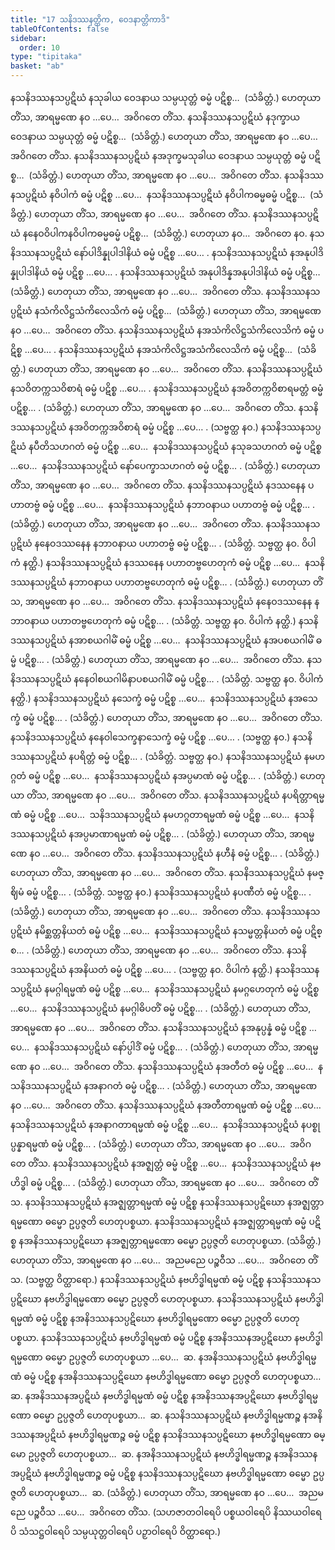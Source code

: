 ```yaml
---
title: "17 သနိဒဿနတ္တိက, ဝေဒနာတ္တိကာဒိ"
tableOfContents: false
sidebar:
  order: 10
type: "tipitaka"
basket: "ab"
---
```



<DynamicBreadcrumb />

<Division number="66">

<Paragraph number="146">
နသနိဒဿနသပ္ပဋိဃံ နသုခါယ ဝေဒနာယ သမ္ပယုတ္တံ ဓမ္မံ ပဋိစ္စ…  (သံခိတ္တံ.) ဟေတုယာ တိံသ, အာရမ္မဏေ နဝ …ပေ…  အဝိဂတေ တိံသ.
</Paragraph>

<Paragraph number="147">
နသနိဒဿနသပ္ပဋိဃံ နဒုက္ခာယ ဝေဒနာယ သမ္ပယုတ္တံ ဓမ္မံ ပဋိစ္စ…  (သံခိတ္တံ.) ဟေတုယာ တိံသ, အာရမ္မဏေ နဝ …ပေ…  အဝိဂတေ တိံသ.
</Paragraph>

<Paragraph number="148">
နသနိဒဿနသပ္ပဋိဃံ နအဒုက္ခမသုခါယ ဝေဒနာယ သမ္ပယုတ္တံ ဓမ္မံ ပဋိစ္စ…  (သံခိတ္တံ.) ဟေတုယာ တိံသ, အာရမ္မဏေ နဝ …ပေ…  အဝိဂတေ တိံသ.
</Paragraph>

</Division>
<Division number="67">

<Paragraph number="149">
နသနိဒဿနသပ္ပဋိဃံ နဝိပါကံ ဓမ္မံ ပဋိစ္စ …ပေ…  နသနိဒဿနသပ္ပဋိဃံ နဝိပါကဓမ္မဓမ္မံ ပဋိစ္စ…  (သံခိတ္တံ.) ဟေတုယာ တိံသ, အာရမ္မဏေ နဝ …ပေ…  အဝိဂတေ တိံသ.
</Paragraph>

<Paragraph number="150">
နသနိဒဿနသပ္ပဋိဃံ နနေဝဝိပါကနဝိပါကဓမ္မဓမ္မံ ပဋိစ္စ…  (သံခိတ္တံ.) ဟေတုယာ နဝ…  အဝိဂတေ နဝ.
</Paragraph>

</Division>
<Division number="68">

<Paragraph number="151">
နသနိဒဿနသပ္ပဋိဃံ နော်ပါဒိန္နုပါဒါနိယံ ဓမ္မံ ပဋိစ္စ …ပေ… .
</Paragraph>

<Paragraph number="152">
နသနိဒဿနသပ္ပဋိဃံ နအနုပါဒိန္နုပါဒါနိယံ ဓမ္မံ ပဋိစ္စ …ပေ… .
</Paragraph>

<Paragraph number="153">
နသနိဒဿနသပ္ပဋိဃံ အနုပါဒိန္နအနုပါဒါနိယံ ဓမ္မံ ပဋိစ္စ…  (သံခိတ္တံ.)
</Paragraph>

<Paragraph number="154">
ဟေတုယာ တိံသ, အာရမ္မဏေ နဝ …ပေ…  အဝိဂတေ တိံသ.
</Paragraph>

</Division>
<Division number="69">

<Paragraph number="155">
နသနိဒဿနသပ္ပဋိဃံ နသံကိလိဋ္ဌသံကိလေသိကံ ဓမ္မံ ပဋိစ္စ…  (သံခိတ္တံ.) ဟေတုယာ တိံသ, အာရမ္မဏေ နဝ …ပေ…  အဝိဂတေ တိံသ.
</Paragraph>

<Paragraph number="156">
နသနိဒဿနသပ္ပဋိဃံ နအသံကိလိဋ္ဌသံကိလေသိကံ ဓမ္မံ ပဋိစ္စ …ပေ… .
</Paragraph>

<Paragraph number="157">
နသနိဒဿနသပ္ပဋိဃံ နအသံကိလိဋ္ဌအသံကိလေသိကံ ဓမ္မံ ပဋိစ္စ…  (သံခိတ္တံ.) ဟေတုယာ တိံသ, အာရမ္မဏေ နဝ …ပေ…  အဝိဂတေ တိံသ.
</Paragraph>

</Division>
<Division number="70">

<Paragraph number="158">
နသနိဒဿနသပ္ပဋိဃံ နသဝိတက္ကသဝိစာရံ ဓမ္မံ ပဋိစ္စ …ပေ… .
</Paragraph>

<Paragraph number="159">
နသနိဒဿနသပ္ပဋိဃံ နအဝိတက္ကဝိစာရမတ္တံ ဓမ္မံ ပဋိစ္စ… . (သံခိတ္တံ.) ဟေတုယာ တိံသ, အာရမ္မဏေ နဝ …ပေ…  အဝိဂတေ တိံသ.
</Paragraph>

<Paragraph number="160">
နသနိဒဿနသပ္ပဋိဃံ နအဝိတက္ကအဝိစာရံ ဓမ္မံ ပဋိစ္စ …ပေ… . (သဗ္ဗတ္ထ နဝ.)
</Paragraph>

</Division>
<Division number="71">

<Paragraph number="161">
နသနိဒဿနသပ္ပဋိဃံ နပီတိသဟဂတံ ဓမ္မံ ပဋိစ္စ …ပေ…  နသနိဒဿနသပ္ပဋိဃံ နသုခသဟဂတံ ဓမ္မံ ပဋိစ္စ …ပေ…  နသနိဒဿနသပ္ပဋိဃံ နော်ပေက္ခာသဟဂတံ ဓမ္မံ ပဋိစ္စ… . (သံခိတ္တံ.) ဟေတုယာ တိံသ, အာရမ္မဏေ နဝ …ပေ…  အဝိဂတေ တိံသ.
</Paragraph>

</Division>
<Division number="72">

<Paragraph number="162">
နသနိဒဿနသပ္ပဋိဃံ နဒဿနေန ပဟာတဗ္ဗံ ဓမ္မံ ပဋိစ္စ …ပေ…  နသနိဒဿနသပ္ပဋိဃံ နဘာဝနာယ ပဟာတဗ္ဗံ ဓမ္မံ ပဋိစ္စ… . (သံခိတ္တံ.) ဟေတုယာ တိံသ, အာရမ္မဏေ နဝ …ပေ…  အဝိဂတေ တိံသ.
</Paragraph>

<Paragraph number="163">
နသနိဒဿနသပ္ပဋိဃံ နနေဝဒဿနေန နဘာဝနာယ ပဟာတဗ္ဗံ ဓမ္မံ ပဋိစ္စ… . (သံခိတ္တံ. သဗ္ဗတ္ထ နဝ. ဝိပါကံ နတ္ထိ.)
</Paragraph>

</Division>
<Division number="73">

<Paragraph number="164">
နသနိဒဿနသပ္ပဋိဃံ နဒဿနေန ပဟာတဗ္ဗဟေတုကံ ဓမ္မံ ပဋိစ္စ …ပေ…  နသနိဒဿနသပ္ပဋိဃံ နဘာဝနာယ ပဟာတဗ္ဗဟေတုကံ ဓမ္မံ ပဋိစ္စ… . (သံခိတ္တံ.) ဟေတုယာ တိံသ, အာရမ္မဏေ နဝ …ပေ…  အဝိဂတေ တိံသ.
</Paragraph>

<Paragraph number="165">
နသနိဒဿနသပ္ပဋိဃံ နနေဝဒဿနေန နဘာဝနာယ ပဟာတဗ္ဗဟေတုကံ ဓမ္မံ ပဋိစ္စ… . (သံခိတ္တံ. သဗ္ဗတ္ထ နဝ. ဝိပါကံ နတ္ထိ.)
</Paragraph>

</Division>
<Division number="74">

<Paragraph number="166">
နသနိဒဿနသပ္ပဋိဃံ နအာစယဂါမိံ ဓမ္မံ ပဋိစ္စ …ပေ…  နသနိဒဿနသပ္ပဋိဃံ နအပစယဂါမိံ ဓမ္မံ ပဋိစ္စ… . (သံခိတ္တံ.) ဟေတုယာ တိံသ, အာရမ္မဏေ နဝ …ပေ…  အဝိဂတေ တိံသ.
</Paragraph>

<Paragraph number="167">
နသနိဒဿနသပ္ပဋိဃံ နနေဝါစယဂါမိနာပစယဂါမိံ ဓမ္မံ ပဋိစ္စ… . (သံခိတ္တံ. သဗ္ဗတ္ထ နဝ. ဝိပါကံ နတ္ထိ.)
</Paragraph>

</Division>
<Division number="75">

<Paragraph number="168">
နသနိဒဿနသပ္ပဋိဃံ နသေက္ခံ ဓမ္မံ ပဋိစ္စ …ပေ…  နသနိဒဿနသပ္ပဋိဃံ နအသေက္ခံ ဓမ္မံ ပဋိစ္စ… . (သံခိတ္တံ.) ဟေတုယာ တိံသ, အာရမ္မဏေ နဝ …ပေ…  အဝိဂတေ တိံသ.
</Paragraph>

<Paragraph number="169">
နသနိဒဿနသပ္ပဋိဃံ နနေဝါသေက္ခနာသေက္ခံ ဓမ္မံ ပဋိစ္စ …ပေ… . (သဗ္ဗတ္ထ နဝ.)
</Paragraph>

</Division>
<Division number="76">

<Paragraph number="170">
နသနိဒဿနသပ္ပဋိဃံ နပရိတ္တံ ဓမ္မံ ပဋိစ္စ… . (သံခိတ္တံ. သဗ္ဗတ္ထ နဝ.)
</Paragraph>

<Paragraph number="171">
နသနိဒဿနသပ္ပဋိဃံ နမဟဂ္ဂတံ ဓမ္မံ ပဋိစ္စ …ပေ…  နသနိဒဿနသပ္ပဋိဃံ နအပ္ပမာဏံ ဓမ္မံ ပဋိစ္စ… . (သံခိတ္တံ.) ဟေတုယာ တိံသ, အာရမ္မဏေ နဝ …ပေ…  အဝိဂတေ တိံသ.
</Paragraph>

</Division>
<Division number="77">

<Paragraph number="172">
နသနိဒဿနသပ္ပဋိဃံ နပရိတ္တာရမ္မဏံ ဓမ္မံ ပဋိစ္စ …ပေ…  သနိဒဿနသပ္ပဋိဃံ နမဟဂ္ဂတာရမ္မဏံ ဓမ္မံ ပဋိစ္စ …ပေ…  နသနိဒဿနသပ္ပဋိဃံ နအပ္ပမာဏာရမ္မဏံ ဓမ္မံ ပဋိစ္စ… . (သံခိတ္တံ.)
</Paragraph>

<Paragraph number="173">
ဟေတုယာ တိံသ, အာရမ္မဏေ နဝ …ပေ…  အဝိဂတေ တိံသ.
</Paragraph>

</Division>
<Division number="78">

<Paragraph number="174">
နသနိဒဿနသပ္ပဋိဃံ နဟီနံ ဓမ္မံ ပဋိစ္စ… . (သံခိတ္တံ.) ဟေတုယာ တိံသ, အာရမ္မဏေ နဝ …ပေ…  အဝိဂတေ တိံသ.
</Paragraph>

<Paragraph number="175">
နသနိဒဿနသပ္ပဋိဃံ နမဇ္ဈိမံ ဓမ္မံ ပဋိစ္စ… . (သံခိတ္တံ. သဗ္ဗတ္ထ နဝ.)
</Paragraph>

<Paragraph number="176">
နသနိဒဿနသပ္ပဋိဃံ နပဏီတံ ဓမ္မံ ပဋိစ္စ… . (သံခိတ္တံ.) ဟေတုယာ တိံသ, အာရမ္မဏေ နဝ …ပေ…  အဝိဂတေ တိံသ.
</Paragraph>

</Division>
<Division number="79">

<Paragraph number="177">
နသနိဒဿနသပ္ပဋိဃံ နမိစ္ဆတ္တနိယတံ ဓမ္မံ ပဋိစ္စ …ပေ…  နသနိဒဿနသပ္ပဋိဃံ နသမ္မတ္တနိယတံ ဓမ္မံ ပဋိစ္စ… . (သံခိတ္တံ.) ဟေတုယာ တိံသ, အာရမ္မဏေ နဝ …ပေ…  အဝိဂတေ တိံသ.
</Paragraph>

<Paragraph number="178">
နသနိဒဿနသပ္ပဋိဃံ နအနိယတံ ဓမ္မံ ပဋိစ္စ …ပေ… . (သဗ္ဗတ္ထ နဝ. ဝိပါကံ နတ္ထိ.)
</Paragraph>

</Division>
<Division number="80">

<Paragraph number="179">
နသနိဒဿနသပ္ပဋိဃံ နမဂ္ဂါရမ္မဏံ ဓမ္မံ ပဋိစ္စ …ပေ…  နသနိဒဿနသပ္ပဋိဃံ နမဂ္ဂဟေတုကံ ဓမ္မံ ပဋိစ္စ …ပေ…  နသနိဒဿနသပ္ပဋိဃံ နမဂ္ဂါဓိပတိံ ဓမ္မံ ပဋိစ္စ… . (သံခိတ္တံ.) ဟေတုယာ တိံသ, အာရမ္မဏေ နဝ …ပေ…  အဝိဂတေ တိံသ.
</Paragraph>

</Division>
<Division number="81">

<Paragraph number="180">
နသနိဒဿနသပ္ပဋိဃံ နအနုပ္ပန္နံ ဓမ္မံ ပဋိစ္စ …ပေ…  နသနိဒဿနသပ္ပဋိဃံ နော်ပ္ပါဒိံ ဓမ္မံ ပဋိစ္စ… . (သံခိတ္တံ.) ဟေတုယာ တိံသ, အာရမ္မဏေ နဝ …ပေ…  အဝိဂတေ တိံသ.
</Paragraph>

</Division>
<Division number="82">

<Paragraph number="181">
နသနိဒဿနသပ္ပဋိဃံ နအတီတံ ဓမ္မံ ပဋိစ္စ …ပေ…  နသနိဒဿနသပ္ပဋိဃံ နအနာဂတံ ဓမ္မံ ပဋိစ္စ… . (သံခိတ္တံ.)
</Paragraph>

<Paragraph number="182">
ဟေတုယာ တိံသ, အာရမ္မဏေ နဝ …ပေ…  အဝိဂတေ တိံသ.
</Paragraph>

</Division>
<Division number="83">

<Paragraph number="183">
နသနိဒဿနသပ္ပဋိဃံ နအတီတာရမ္မဏံ ဓမ္မံ ပဋိစ္စ …ပေ…  နသနိဒဿနသပ္ပဋိဃံ နအနာဂတာရမ္မဏံ ဓမ္မံ ပဋိစ္စ …ပေ…  နသနိဒဿနသပ္ပဋိဃံ နပစ္စုပ္ပန္နာရမ္မဏံ ဓမ္မံ ပဋိစ္စ… . (သံခိတ္တံ.)
</Paragraph>

<Paragraph number="184">
ဟေတုယာ တိံသ, အာရမ္မဏေ နဝ …ပေ…  အဝိဂတေ တိံသ.
</Paragraph>

</Division>
<Division number="84">

<Paragraph number="185">
နသနိဒဿနသပ္ပဋိဃံ နအဇ္ဈတ္တံ ဓမ္မံ ပဋိစ္စ …ပေ…  နသနိဒဿနသပ္ပဋိဃံ နဗဟိဒ္ဓါ ဓမ္မံ ပဋိစ္စ… . (သံခိတ္တံ.)
</Paragraph>

<Paragraph number="186">
ဟေတုယာ တိံသ, အာရမ္မဏေ နဝ …ပေ…  အဝိဂတေ တိံသ.
</Paragraph>

</Division>
<Division number="85">

<Paragraph number="187">
နသနိဒဿနသပ္ပဋိဃံ နအဇ္ဈတ္တာရမ္မဏံ ဓမ္မံ ပဋိစ္စ နသနိဒဿနသပ္ပဋိဃော နအဇ္ဈတ္တာရမ္မဏော ဓမ္မော ဥပ္ပဇ္ဇတိ ဟေတုပစ္စယာ. နသနိဒဿနသပ္ပဋိဃံ နအဇ္ဈတ္တာရမ္မဏံ ဓမ္မံ ပဋိစ္စ နအနိဒဿနသပ္ပဋိဃော နအဇ္ဈတ္တာရမ္မဏော ဓမ္မော ဥပ္ပဇ္ဇတိ ဟေတုပစ္စယာ. (သံခိတ္တံ.)
</Paragraph>

<Paragraph number="188">
ဟေတုယာ တိံသ, အာရမ္မဏေ နဝ …ပေ…  အညမညေ ပဉ္စဝီသ …ပေ…  အဝိဂတေ တိံသ. (သဗ္ဗတ္ထ ဝိတ္ထာရော.)
</Paragraph>

</Division>
<Division number="86">

<Paragraph number="189">
နသနိဒဿနသပ္ပဋိဃံ နဗဟိဒ္ဓါရမ္မဏံ ဓမ္မံ ပဋိစ္စ နသနိဒဿနသပ္ပဋိဃော နဗဟိဒ္ဓါရမ္မဏော ဓမ္မော ဥပ္ပဇ္ဇတိ ဟေတုပစ္စယာ. နသနိဒဿနသပ္ပဋိဃံ နဗဟိဒ္ဓါရမ္မဏံ ဓမ္မံ ပဋိစ္စ နအနိဒဿနသပ္ပဋိဃော နဗဟိဒ္ဓါရမ္မဏော ဓမ္မော ဥပ္ပဇ္ဇတိ ဟေတုပစ္စယာ. နသနိဒဿနသပ္ပဋိဃံ နဗဟိဒ္ဓါရမ္မဏံ ဓမ္မံ ပဋိစ္စ နအနိဒဿနအပ္ပဋိဃော နဗဟိဒ္ဓါရမ္မဏော ဓမ္မော ဥပ္ပဇ္ဇတိ ဟေတုပစ္စယာ …ပေ…  ဆ.
</Paragraph>

<Paragraph number="190">
နအနိဒဿနသပ္ပဋိဃံ နဗဟိဒ္ဓါရမ္မဏံ ဓမ္မံ ပဋိစ္စ နအနိဒဿနသပ္ပဋိဃော နဗဟိဒ္ဓါရမ္မဏော ဓမ္မော ဥပ္ပဇ္ဇတိ ဟေတုပစ္စယာ…  ဆ.
</Paragraph>

<Paragraph number="191">
နအနိဒဿနအပ္ပဋိဃံ နဗဟိဒ္ဓါရမ္မဏံ ဓမ္မံ ပဋိစ္စ နအနိဒဿနအပ္ပဋိဃော နဗဟိဒ္ဓါရမ္မဏော ဓမ္မော ဥပ္ပဇ္ဇတိ ဟေတုပစ္စယာ…  ဆ.
</Paragraph>

<Paragraph number="192">
နသနိဒဿနသပ္ပဋိဃံ နဗဟိဒ္ဓါရမ္မဏဉ္စ နအနိဒဿနအပ္ပဋိဃံ နဗဟိဒ္ဓါရမ္မဏဉ္စ ဓမ္မံ ပဋိစ္စ နသနိဒဿနသပ္ပဋိဃော နဗဟိဒ္ဓါရမ္မဏော ဓမ္မော ဥပ္ပဇ္ဇတိ ဟေတုပစ္စယာ…  ဆ.
</Paragraph>

<Paragraph number="193">
နအနိဒဿနသပ္ပဋိဃံ နဗဟိဒ္ဓါရမ္မဏဉ္စ နအနိဒဿနအပ္ပဋိဃံ နဗဟိဒ္ဓါရမ္မဏဉ္စ ဓမ္မံ ပဋိစ္စ နသနိဒဿနသပ္ပဋိဃော နဗဟိဒ္ဓါရမ္မဏော ဓမ္မော ဥပ္ပဇ္ဇတိ ဟေတုပစ္စယာ…  ဆ. (သံခိတ္တံ.)
</Paragraph>

<Paragraph number="194">
ဟေတုယာ တိံသ, အာရမ္မဏေ နဝ …ပေ…  အညမညေ ပဉ္စဝီသ …ပေ…  အဝိဂတေ တိံသ.
</Paragraph>

<Paragraph number="195">
(သဟဇာတဝါရေပိ ပစ္စယဝါရေပိ နိဿယဝါရေပိ သံသဋ္ဌဝါရေပိ သမ္ပယုတ္တဝါရေပိ ပဉှာဝါရေပိ ဝိတ္ထာရော.)
</Paragraph>
</Division>